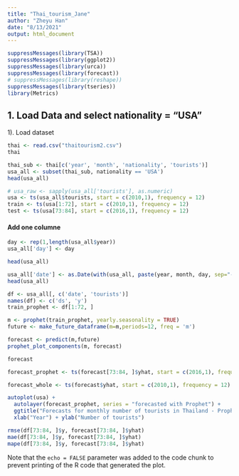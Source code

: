 ```yaml
---
title: "Thai_tourism_Jane"
author: "Zheyu Han"
date: "8/13/2021"
output: html_document
---
```


```r
suppressMessages(library(TSA))
suppressMessages(library(ggplot2))
suppressMessages(library(urca))
suppressMessages(library(forecast))
# suppressMessages(library(reshape))
suppressMessages(library(tseries))
library(Metrics)
```

## 1. Load Data and select nationality = "USA"
1). Load dataset

```r
thai <- read.csv("thaitourism2.csv")
thai
```


```r
thai_sub <- thai[c('year', 'month', 'nationality', 'tourists')]
usa_all <- subset(thai_sub, nationality == 'USA')
head(usa_all)
```
```r
# usa_raw <- sapply(usa_all['tourists'], as.numeric)
usa <- ts(usa_all$tourists, start = c(2010,1), frequency = 12)
train <- ts(usa[1:72], start = c(2010,1), frequency = 12)
test <- ts(usa[73:84], start = c(2016,1), frequency = 12)
```

#### Add one columne
```r
day <- rep(1,length(usa_all$year))
usa_all['day'] <- day
```

```r
head(usa_all)
```

```r
usa_all['date'] <- as.Date(with(usa_all, paste(year, month, day, sep="-")), "%Y-%m-%d")
head(usa_all)
```
```r
df <- usa_all[, c('date', 'tourists')]
names(df) <- c('ds', 'y')
train_prophet <- df[1:72, ]
```



```r
m <- prophet(train_prophet, yearly.seasonality = TRUE)
future <- make_future_dataframe(m=m,periods=12, freq = 'm')
```


```r
forecast <- predict(m,future)
prophet_plot_components(m, forecast)

```
```r
forecast
```

```r
forecast_prophet <- ts(forecast[73:84, ]$yhat, start = c(2016,1), frequency = 12)
```

```r
forecast_whole <- ts(forecast$yhat, start = c(2010,1), frequency = 12)
```

```r
autoplot(usa) + 
  autolayer(forecast_prophet, series = "forecasted with Prophet") +
  ggtitle("Forecasts for monthly number of tourists in Thailand - Prophet") +
  xlab("Year") + ylab("Number of tourists")
```
```r
rmse(df[73:84, ]$y, forecast[73:84, ]$yhat)
mae(df[73:84, ]$y, forecast[73:84, ]$yhat)
mape(df[73:84, ]$y, forecast[73:84, ]$yhat)
```




Note that the `echo = FALSE` parameter was added to the code chunk to prevent printing of the R code that generated the plot.
